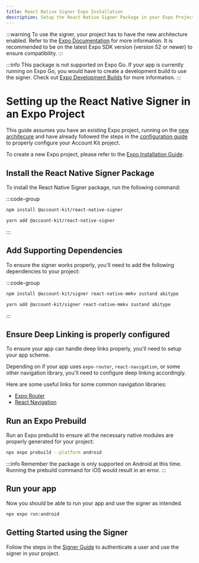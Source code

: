 ```yaml
---
title: React Native Signer Expo Installation
description: Setup the React Native Signer Package in your Expo Project
---
```


:::warning
To use the signer, your project has to have the new architecture enabled. Refer to the [Expo Documentation](https://docs.expo.dev/guides/new-architecture/) for more information.
It is recommended to be on the latest Expo SDK version (version 52 or newer) to ensure compatibility.
:::

:::info
This package is not supported on Expo Go. If your app is currently running on Expo Go, you would have to create a development build to use the signer. Check out [Expo Development Builds](https://docs.expo.dev/develop/development-builds/create-a-build/) for more information.
:::

# Setting up the React Native Signer in an Expo Project

This guide assumes you have an existing Expo project, running on the [new architecure](https://reactnative.dev/blog/2024/10/23/the-new-architecture-is-here) and have already followed the steps in the [configuration guide](/react-native/signer/configuration-guide) to properly configure your Account Kit project.

To create a new Expo project, please refer to the [Expo Installation Guide](https://docs.expo.dev/get-started/create-a-project/).

## Install the React Native Signer Package

To install the React Native Signer package, run the following command:

:::code-group

```bash [npm]
npm install @account-kit/react-native-signer
```

```bash [yarn]
yarn add @account-kit/react-native-signer
```

:::

## Add Supporting Dependencies

To ensure the signer works properly, you'll need to add the following dependencies to your project:

:::code-group

```bash [npm]
npm install @account-kit/signer react-native-mmkv zustand abitype
```

```bash [yarn]
yarn add @account-kit/signer react-native-mmkv zustand abitype
```

:::

## Ensure Deep Linking is properly configured

To ensure your app can handle deep links properly, you'll need to setup your app scheme.

Depending on if your app uses `expo-router`, `react-navigation`, or some other navigation library, you'll need to configure deep linking accordingly.

Here are some useful links for some common navigation libraries:

- [Expo Router](https://docs.expo.dev/linking/into-your-app/)
- [React Navigation](https://reactnavigation.org/docs/deep-linking/)

## Run an Expo Prebuild

Run an Expo prebuild to ensure all the necessary native modules are properly generated for your project:

```bash
npx expo prebuild --platform android
```

:::info
Remember the package is only supported on Android at this time.
Running the prebuild command for iOS would result in an error.
:::

## Run your app

Now you should be able to run your app and use the signer as intended.

```bash
npx expo run:android
```

## Getting Started using the Signer

Follow the steps in the [Signer Guide](/react-native/signer/using-the-signer) to authenticate a user and use the signer in your project.
